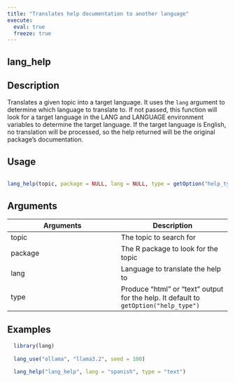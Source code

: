 ```yaml
---
title: "Translates help documentation to another language"
execute:
  eval: true
  freeze: true
---
```


## lang_help

## Description
Translates a given topic into a target language. It uses the `lang` argument to determine which language to translate to. If not passed, this function will look for a target language in the LANG and LANGUAGE environment variables to determine the target language. If the target language is English, no translation will be processed, so the help returned will be the original package's documentation.


## Usage
```r

lang_help(topic, package = NULL, lang = NULL, type = getOption("help_type"))
```

## Arguments
|Arguments|Description|
|---|---|
| topic | The topic to search for |
| package | The R package to look for the topic |
| lang | Language to translate the help to |
| type | Produce "html" or "text" output for the help. It default to `getOption("help_type")` |





## Examples
```r

 
  library(lang)
  
  lang_use("ollama", "llama3.2", seed = 100)
  
  lang_help("lang_help", lang = "spanish", type = "text")



```



